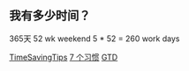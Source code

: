 ==我有多少时间？==
365天
52 wk  weekend 
5 * 52 = 260 work days

[[TimeSavingTips]] 
[[SevenHabits|7 个习惯]]
[[GTD]]
